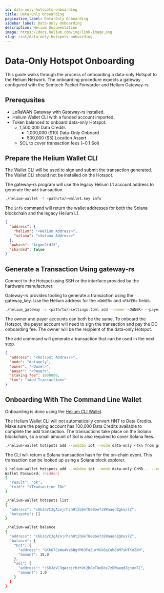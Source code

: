 ```yaml
---
id: data-only-hotspots-onboarding
title: Data-Only Onboarding
pagination_label: Data-Only Onboarding
sidebar_label: Data-Only Onboarding
description: Helium Documentation
image: https://docs.helium.com/img/link-image.png
slug: /iot/data-only-hotspots-onboarding
---
```



# Data-Only Hotspot Onboarding

This guide walks through the process of onboarding a data-only Hotspot to the Helium Network. The
onboarding procedure expects a gateway configured with the Semtech Packet Forwarder and Helium
Gateway-rs.

## Prerequsites

- LoRaWAN Gateway with Gateway-rs installed.
- Helium Wallet CLI with a funded account imported.
- Token balanced to onboard data-only Hotspot.
  - 1,500,000 Data Credits
    - 1,000,000 ($10) Data-Only Onboard
    - 500,000 ($5) Location Assert
  - SOL to cover transaction fees (~0.1 Sol)

## Prepare the Helium Wallet CLI

The Wallet CLI will be used to sign and submit the transaction generated. The Wallet CLI should not
be installed on the Hotspot.

The gateway-rs program will use the legacy Helium L1 account address to generate the `add`
transaction.

```sh title="Get Helium address for the imported account"
./helium-wallet -f <path/to/>wallet.key info
```

The `info` command will return the wallet addresses for both the Solana blockchain and the legacy
Helium L1.

```json
{
  "address": {
    "helium": "<Helium Address>",
    "solana": "<Solana Address>"
  },
  "pwhash": "Argon2id13",
  "sharded": false
}
```

## Generate a Transaction Using gateway-rs

Connect to the Hotspot using SSH or the interface provided by the hardware manufacturer.

Gateway-rs provides tooling to generate a transaction using the gateway_key. Use the Helium address
for the `<OWNER>` and `<PAYER>` fields.

```sh title="Generate an Add Hotspot Transaction"
./helium_gateway -c <path/to/>settings.toml add --owner <OWNER> --payer <PAYER>
```

The owner and payer accounts can both be the same. To onboard the Hotspot, the payer account will
need to sign the transaction and pay the DC onboarding fee. The owner will be the recipient of the
data-only Hotspot.

The add command will generate a transaction that can be used in the next step.

```json {7} title="Add transaction result"
{
  "address": "<Hotspot Address>",
  "mode": "dataonly",
  "owner": "<Owner>",
  "payer": "<Payer>",
  "staking fee": 1000000,
  "txn": "<Add Transaction>"
}
```

## Onboarding With The Command Line Wallet

Onboarding is done using the [Helium CLI Wallet](/wallets/cli-wallet).

The Helium Wallet CLI will not automatically convert HNT to Data Credits. Make sure the paying
account has 100,000 Data Credits available to complete the add transaction. The transactions take
place on the Solana blockchain, so a small amount of Sol is also required to cover Solana fees.

```sh
./helium-wallet hotspots add --subdao iot --mode data-only <Txn from gateway-rs> --commit
```

The CLI will return a Solana transaction hash for the on-chain event. This transaction can be looked
up using a Solana block explorer.

```sh
$ helium-wallet hotspots add --subdao iot --mode data-only CrMB... --commit`
Wallet Password: [hidden]
{
  "result": "ok",
  "txid": "<Transaction ID>"
}
```

```sh title="List a Wallet's Hotspots"
./helium-wallet hotspots list
{
  "address": "c6kJqVC3gAzojrhzh9t2b8eTUeBoe7zEWaaqdZghux7Z",
  "hotspots": []
}
```

```sh title="List a Wallet's Token Balances"
./helium-wallet balance
{
  "address": "c6kJqVC3gAzojrhzh9t2b8eTUeBoe7zEWaaqdZghux7Z",
  "balance": {
    "hnt": {
      "address": "GKkG7EsWu4Va6BgYM63FaZurVGkBqCuh8bM7sHTKmZXN",
      "amount": 15.0
    },
    "sol": {
      "address": "c6kJqVC3gAzojrhzh9t2b8eTUeBoe7zEWaaqdZghux7Z",
      "amount": 1.0
    }
  }
}
```
